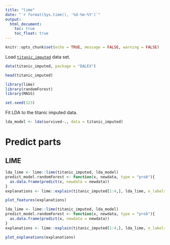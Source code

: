 ```yaml
---
title: "lime"
date: "`r format(Sys.time(), '%d-%m-%Y')`"
output:
  html_document:
    toc: true
    toc_float: true
---
```


```r
knitr::opts_chunk$set(echo = TRUE, message = FALSE, warning = FALSE)
```



Load [`titanic_imputed`](https://modeloriented.github.io/DALEX/reference/titanic.html) data set.

```r
data(titanic_imputed, package = "DALEX")

head(titanic_imputed)
```


```r
library(lime)
library(randomForest)
library(MASS)

set.seed(123)
```

Fit LDA to the titanic imputed data.

```r
lda_model <- lda(survived~., data = titanic_imputed)
```



# Predict parts

## LIME



```r
lda_lime <- lime::lime(titanic_imputed, lda_model)
predict_model.randomForest <- function(x, newdata, type = "prob"){
  as.data.frame(predict(x, newdata = newdata))
}
explanations <- lime::explain(titanic_imputed[1:4,], lda_lime, n_labels = 1, n_features = 5)

plot_features(explanations)
```

```r
lda_lime <- lime::lime(titanic_imputed, lda_model)
predict_model.randomForest <- function(x, newdata, type = "prob"){
  as.data.frame(predict(x, newdata = newdata))
}
explanations <- lime::explain(titanic_imputed[1:4,], lda_lime, n_labels = 1, n_features = 5)

plot_explanations(explanations)
```


